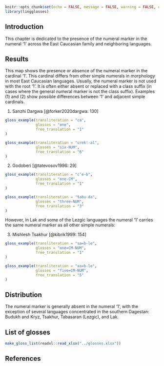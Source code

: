 ```r
knitr::opts_chunk$set(echo = FALSE, message = FALSE, warning = FALSE, comment = '')
library(lingglosses)
```

## Introduction

This chapter is dedicated to the presence of the numeral marker in the numeral ‘1’ across the East Caucasian family and neighboring languages.

## Results

This map shows the presence or absence of the numeral marker in the cardinal ‘1’. This cardinal differs from other simple numerals in morphology in most East Caucasian languages. Usually, the numeral marker is not used with the root ‘1’. It is often either absent or replaced with a class suffix (in cases where the general numeral marker is not the class suffix). Examples (@sanzhi_1_6) and (@godoberi_1_3) show possible differences between ‘1’ and adjacent simple cardinals.

(@sanzhi_1_6) Sanzhi Dargwa [@forker2020dargwa: 130]
```r
gloss_example(transliteration = "ca",
              glosses = "one",
              free_translation = "1"
)
```
```r
gloss_example(transliteration = "urek:-al",
              glosses = "six-NUM",
              free_translation = "6"
)
```

(@godoberi_1_3) Godoberi [@tatevosov1996: 29]
```r
gloss_example(transliteration = "c’e-b",
              glosses = "one-CM",
              free_translation = "1"
)
```
```r
gloss_example(transliteration = "ɬabu-da",
              glosses = "three-NUM",
              free_translation = "3"
)
```

However, in Lak and some of the Lezgic languages the numeral ‘1’ carries the same numeral marker as all other simple numerals:

(@) Mishlesh Tsakhur [@kibrik1999: 154]
```r
gloss_example(transliteration = "sa=b-le",
              glosses = "one=CM-NUM",
              free_translation = "1"
)
```
```r
gloss_example(transliteration = "xo=b-le",
              glosses = "five=CM-NUM",
              free_translation = "5"
)
```

## Distribution

The numeral marker is generally absent in the numeral ‘1’, with the exception of several languages concentrated in the southern Dagestan: Budukh and Kryz, Tsakhur, Tabasaran (Lezgic), and Lak.

## List of glosses {-}

```r
make_gloss_list(readxl::read_xlsx("../glosses.xlsx"))
```

## References {-}
